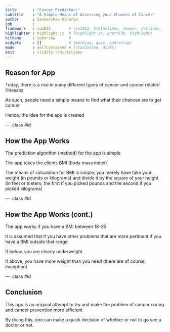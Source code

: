 ---
title       : "Cancer Predictor:"
subtitle    : "A Simple Means of Assessing your Chances of Cancer"
author      : Sankarshan Acharya
job         : 
framework   : io2012        # {io2012, html5slides, shower, dzslides, ...}
highlighter : highlight.js  # {highlight.js, prettify, highlight}
hitheme     : tomorrow      # 
widgets     : []            # {mathjax, quiz, bootstrap}
mode        : selfcontained # {standalone, draft}
knit        : slidify::knit2slides
---

## Reason for App

Today, there is a rise in many different types of cancer and cancer related illnesses

As such, people need a simple means to find what their chances are to get cancer

Hence, the idea for the app is created

--- .class #id 

## How the App Works

The prediction algorithm (method) for the app is simple

The app takes the clients BMI (body mass index)

The means of calculation for BMI is simple; you merely have take your weight (in pounds or kilograms) and divide it by the square of your height (in feet or meters, the first if you picked pounds and the second if you picked kilograms)

--- .class #id 

## How the App Works (cont.)

The app works if you have a BMI between 18-35 

It is assumed that if you have other problems that are more pertinent if you have a BMI outside that range

If below, you are clearly underweight

If above, you have more weight than you need (there are of course, exception)

--- .class #id 

## Conclusion

This app is an original attempt to try and make the problem of cancer curing and cancer prevention more efficient

By doing this, one can make a quick decision of whether or not to go see a doctor or not.




